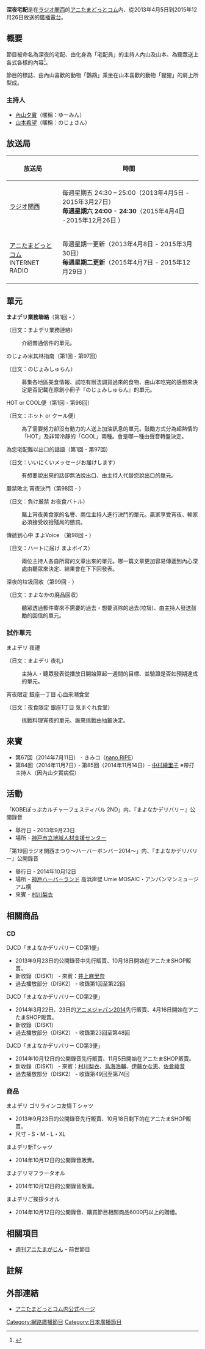 {{Infobox animanga/Headerofja
|title=深夜宅配}}
{{Infobox animanga/Radio
|標題=
|暱稱=まよデリ
|主持人=[[內山夕實|內山夕實]]<br/>[[山本希望|山本希望]]
|DJ=
|助手=
|節目文案=[[清正裕子|清正裕子]]（第1回 - 第97回）<br/>[[小原美穂|小原美穂]]（第98回 -第142回 ）
|導播=[[藤林弘之|藤林弘之]]
|製作人=[[佐藤淳_(ラジオ関西)|佐藤淳]]
|混音師=
|腳本=
|演出=
|其他製作人員=
|播放開始=2013年4月5日
|播放結束=2015年12月26日
|廣播電台=[[ラジオ関西|ラジオ関西]]
|播放時間=毎週[[星期六|星期六]] 24:00 – 24:30
|播放次數=
|播放形式=收錄後播放
|工作室=ラジオ関西 東京支社スタジオ
|廣播聯播網=
|贊助=
|其他=
|版權=

}}

{{Infobox animanga/Footer}}
'''深夜宅配'''是在[[ラジオ関西|ラジオ関西]]的[[アニたまどっとコム|アニたまどっとコム]]內、從2013年4月5日到2015年12月26日放送的[[廣播電台|廣播電台]]。

== 概要 ==

節目被命名為深夜的宅配、由化身為「宅配員」的主持人內山及山本、為聽眾送上各式各樣的內容<ref>{{citenews | url = http://anitama.com/saishininfo/index.html#spring2013 | title = アニたまどっとコム２０１３春の新番組情報② | publisher = ラジオ関西 | date = 2013-04-05 | accessdate = 2013-05-13 | archive-date = 2021-01-13 | archive-url = https://web.archive.org/web/20210113230626/http://anitama.com/saishininfo/index.html#spring2013 | dead-url = no }}</ref>。

節目的標誌、由內山喜歡的動物「鸚鵡」乘坐在山本喜歡的動物「猩猩」的肩上所型成。

=== 主持人 ===
* [[內山夕實|內山夕實]]（暱稱：ゆーみん）
* [[山本希望|山本希望]]（暱稱：のじょさん）

== 放送局 ==
{| class="wikitable" style="font-size:small"
! 放送局  !! 時間 
|-
| [[ラジオ関西|ラジオ関西]] || 毎週星期五 24:30 – 25:00（2013年4月5日 - 2015年3月27日）<br />'''毎週星期六 24:00 - 24:30'''（2015年4月4日 -2015年12月26日 ） 
|-
| [[アニたまどっとコム|アニたまどっとコム]]<br>INTERNET RADIO || 毎週星期一更新（2013年4月8日 - 2015年3月30日）<br />'''毎週星期二更新'''（2015年4月7日 - 2015年12月29日 ）  
|}

== 單元 ==
; '''まよデリ業務聯絡'''（第1回 - ）
（日文：まよデリ業務連絡）
: 介紹普通信件的單元。

; のじょみ米其林指南（第1回 - 第97回）
（日文：のじょみしゅらん）
: 募集各地區美食情報、試吃有辦法調貨過來的食物、由山本吃完的感想來決定是否記載在原創小冊子『のじょみしゅらん』的單元。

; HOT or COOL便（第1回 - 第96回）
（日文：ホット or クール便）
: 為了需要努力卻沒有動力的人送上加油訊息的單元。鼓勵方式分為超熱情的「HOT」及非常冷靜的「COOL」兩種。會是哪一種由聲音轉盤決定。

; 為您宅配難以出口的話語（第1回 - 第97回）
（日文：いいにくいメッセージお届けします）
: 有想要說出來的話卻無法說出口、由主持人代替您說出口的單元。

; 嚴禁敗北 宵夜決鬥（第98回 - ）
（日文：負け厳禁 お夜食バトル）
: 賭上宵夜美食家的名譽、兩位主持人進行決鬥的單元。贏家享受宵夜、輸家必須接受收拾殘局的懲罰。

; 傳遞到心中 まよVoice （第98回 - ）
（日文：ハートに届け まよボイス）
: 兩位主持人各自所寫的文章出來的單元。哪一篇文章更加容易傳遞到內心深處由聽眾來決定、結果會在下下回發表。

; 深夜的垃圾回收（第99回 - ）
（日文：まよなかの廃品回収）
: 聽眾透過郵件寄來不需要的過去・想要消除的過去(垃圾)、由主持人發送鼓勵的回信的單元。

=== 試作單元 ===
; まよデリ 夜禮
（日文：まよデリ 夜礼）
: 主持人・聽眾發表從播放日開始算起一週間的目標、並驗證是否如預期達成的單元。

; 宵夜限定 銀座一丁目 心血來潮食堂
（日文：夜食限定 銀座1丁目 気まぐれ食堂）
: 挑戰料理宵夜的單元、誰來挑戰由抽籤決定。

== 來賓 ==
* 第67回（2014年7月11日） - きみコ（[[nano.RIPE|nano.RIPE]]）
* 第84回（2014年11月7日）・第85回（2014年11月14日）- [[中村繪里子|中村繪里子]] ※帶打主持人（因內山夕實病假）

== 活動 ==
; 「KOBEぽっぷカルチャーフェスティバル 2ND」内、『まよなかデリバリー』公開錄音
* 舉行日 - 2013年9月23日
* 場所 - [[神戸市立二葉小学校|神戸市立地域人材支援センター]]

; 「第19回ラジオ関西まつり〜ハーバーボンバー2014〜」内、『まよなかデリバリー』公開錄音
* 舉行日 - 2014年10月12日
* 場所 - [[神戸ハーバーランド|神戸ハーバーランド]] 高浜岸壁 Umie MOSAIC・アンパンマンミュージアム横
* 來賓 - [[村川梨衣|村川梨衣]]

== 相關商品 ==
=== CD ===
; DJCD「まよなかデリバリー CD第1便」
* 2013年9月23日的公開錄音中先行販賣、10月18日開始在アニたまSHOP販賣。
* 新收錄（DISK1） - 來賓：[[井上麻里奈|井上麻里奈]]
* 過去播放部分（DISK2） - 收錄第1回至第22回

; DJCD「まよなかデリバリー CD第2便」
* 2014年3月22日、23日的[[AnimeJapan_2014|アニメジャパン2014]]先行販賣、4月16日開始在アニたまSHOP販賣。
* 新收錄（DISK1）
* 過去播放部分（DISK2） - 收錄第23回至第48回

; DJCD「まよなかデリバリー CD第3便」
* 2014年10月12日的公開錄音先行販賣、11月5日開始在アニたまSHOP販賣。
* 新收錄（DISK1） - 來賓：[[村川梨衣|村川梨衣]]、[[鳥海浩輔|鳥海浩輔]]、[[伊藤かな恵|伊藤かな恵]]、[[佐倉綾音|佐倉綾音]]
* 過去播放部分（DISK2） - 收錄第49回至第74回

=== 商品 ===
; まよデリ ゴリラインコ友情Ｔシャツ
* 2013年9月23日的公開錄音先行販賣、10月18日剩下的在アニたまSHOP販賣。
* 尺寸 - S・M・L・XL

; まよデリ新Tシャツ
* 2014年10月12日的公開錄音販賣。

; まよデリマフラータオル
* 2014年10月12日的公開錄音販賣。

; まよデリご挨拶タオル
* 2014年10月12日的公開錄音、購買節目相關商品6000円以上的贈禮。

== 相關項目 ==
* [[週刊アニたまがじん|週刊アニたまがじん]] - 前世節目

== 註解 ==

{{Reflist}}

== 外部連結 ==
* [http://anitama.com/mayonaka/index.html アニたまどっとコム内公式ページ] {{Wayback|url=http://anitama.com/mayonaka/index.html |date=20191227121407 }}

{{DEFAULTSORT:まよなかてりはりい}}
[[Category:網路廣播節目|Category:網路廣播節目]]
[[Category:日本廣播節目|Category:日本廣播節目]]